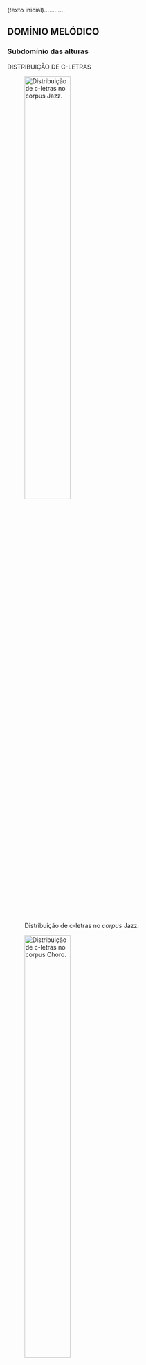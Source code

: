 (texto inicial)............

## DOMÍNIO MELÓDICO

### Subdomínio das alturas

DISTRIBUIÇÃO DE C-LETRAS

![Distribuição de c-letras no *corpus* Jazz.](../figs/grafico-01a.png){width=50% #fig-graf01a}

![Distribuição de c-letras no *corpus* Choro.](../figs/grafico-01b.png){width=50% #fig-graf01b}

![Distribuição de c-letras no *corpus* Samba.](../figs/grafico-01c.png){width=50% #fig-graf01c}

![Distribuição de c-letras no *corpus* Tom Jobim.](../figs/grafico-01d.png){width=50% #fig-graf01d}

![Distribuição de c-letras no *corpus* Ivan Lins.](../figs/grafico-01e.png){width=50% #fig-graf01e}

![Distribuição de c-letras no *corpus* Chico Buarque.](../figs/grafico-01f.png){width=50% #fig-graf01f}

![Distribuição de c-letras no *corpus* Edu Lobo.](../figs/grafico-01g.png){width=50% #fig-graf01g}

![Distribuição de c-letras no *corpus* Caetano Veloso.](../figs/grafico-01h.png){width=50% #fig-graf01h}

![Distribuição de c-letras no *corpus* Djavan.](../figs/grafico-01i.png){width=50% #fig-graf01i}

![Distribuição de c-letras no *corpus* João Bosco.](../figs/grafico-01j.png){width=50% #fig-graf01j}

![Distribuição de c-letras no *corpus* Milton Nascimento.](../figs/grafico-01k.png){width=50% #fig-graf01k}

![Distribuição de c-letras no *corpus* Gilberto Gil.](../figs/grafico-01l.png){width=50% #fig-graf01l}

![Distribuição de c-letras no *corpus* Rita Lee.](../figs/grafico-01m.png){width=50% #fig-graf01m}

![Distribuição de c-letra no conjunto MPB (compositores 1 a 10).](../figs/grafico-01n.png){width=50% #fig-graf01n}

![Comparação das distribuições das c-letras nos *corpora* dos grupo de controle (acima), dos compositores (centro) e do conjunto MPB (abaixo).](../figs/grafico-01.png){width=100% #fig-graf01}

---

DISTRIBUIÇÃO DE CARDINALIDADES DE C/R PALAVRAS

![Distribuição de cardinalidades de c/r palavras no *corpus* Jazz.](../figs/grafico-02a.png){width=50% #fig-graf02a}

![Distribuição de cardinalidades de c/r palavras no *corpus* Choro.](../figs/grafico-02b.png){width=50% #fig-graf02b}

![Distribuição de cardinalidades de c/r palavras no *corpus* Samba.](../figs/grafico-02c.png){width=50% #fig-graf02c}

![Distribuição de cardinalidades de c/r palavras no *corpus* Jobim.](../figs/grafico-02d.png){width=50% #fig-graf02d}

![Distribuição de cardinalidades de c/r palavras no *corpus* Lins.](../figs/grafico-02e.png){width=50% #fig-graf02e}

![Distribuição de cardinalidades de c/r palavras no *corpus* Chico.](../figs/grafico-02f.png){width=50% #fig-graf02f}

![Distribuição de cardinalidades de c/r palavras no *corpus* Edu.](../figs/grafico-02g.png){width=50% #fig-graf02g}

![Distribuição de cardinalidades de c/r palavras no *corpus* Caetano.](../figs/grafico-02h.png){width=50% #fig-graf02h}

![Distribuição de cardinalidades de c/r palavras no *corpus* Djavan.](../figs/grafico-02i.png){width=50% #fig-graf02i}

![Distribuição de cardinalidades de c/r palavras no *corpus* Bosco.](../figs/grafico-02j.png){width=50% #fig-graf02j}

![Distribuição de cardinalidades de c/r palavras no *corpus* Milton.](../figs/grafico-02k.png){width=50% #fig-graf02k}

![Distribuição de cardinalidades de c/r palavras no *corpus* Gil.](../figs/grafico-02l.png){width=50% #fig-graf02l}

![Distribuição de cardinalidades de c/r palavras no *corpus* Rita.](../figs/grafico-02m.png){width=50% #fig-graf02m}

![Distribuição  de cardinalidades de c/r palavras no conjunto MPB (compositores 1 a 10).](../figs/grafico-02n.png){width=50% #fig-graf02n}

![Comparação das distribuições das cardinalidades de c/r palavras nos *corpora* dos grupo de controle (acima), dos compositores (centro) e do conjunto MPB (abaixo).](../figs/grafico-02.png){width=100% #fig-graf02}


### Subdomínio do ritmo

DISTRIBUIÇÃO DE R-LETRAS

![Distribuição de r-letras no *corpus* Jazz.](../figs/grafico-03a.png){width=50% #fig-graf03a}

![Distribuição de r-letras no *corpus* Choro.](../figs/grafico-03b.png){width=50% #fig-graf03b}

![Distribuição de r-letras no *corpus* Samba.](../figs/grafico-03c.png){width=50% #fig-graf03c}

![Distribuição de r-letras no *corpus* Jobim.](../figs/grafico-03d.png){width=50% #fig-graf03d}

![Distribuição de r-letras no *corpus* Lins.](../figs/grafico-03e.png){width=50% #fig-graf03e}

![Distribuição de r-letras no *corpus* Chico.](../figs/grafico-03f.png){width=50% #fig-graf03f}

![Distribuição de r-letras no *corpus* Edu.](../figs/grafico-03g.png){width=50% #fig-graf03g}

![Distribuição de r-letras no *corpus* Caetano.](../figs/grafico-03h.png){width=50% #fig-graf03h}

![Distribuição de r-letras no *corpus* Djavan.](../figs/grafico-03i.png){width=50% #fig-graf03i}

![Distribuição de r-letras no *corpus* Bosco.](../figs/grafico-03j.png){width=50% #fig-graf03j}

![Distribuição de r-letras no *corpus* Milton.](../figs/grafico-03k.png){width=50% #fig-graf03k}

![Distribuição de r-letras no *corpus* Gil.](../figs/grafico-03l.png){width=50% #fig-graf03l}

![Distribuição de r-letras no *corpus* Rita.](../figs/grafico-03m.png){width=50% #fig-graf03m}

![Distribuição de r-letras no conjunto MPB (compositores 1 a 10).](../figs/grafico-03n.png){width=50% #fig-graf03n}

![Comparação das distribuições de r-letras nos *corpora* dos grupo de controle (acima), dos compositores (centro) e do conjunto MPB (abaixo).](../figs/grafico-03.png){width=100% #fig-graf03}

PERFIL MÉTRICO

![Perfil métrico do *corpus* Jazz.](../figs/grafico-04a.png){width=50% #fig-graf04a}

![Perfil métrico do *corpus* Choro.](../figs/grafico-04b.png){width=50% #fig-graf04b}

![Perfil métrico do *corpus* Samba.](../figs/grafico-04c.png){width=50% #fig-graf04c}

![Perfil métrico do *corpus* Jobim.](../figs/grafico-04d.png){width=50% #fig-graf04d}

![Perfil métrico do *corpus* Lins.](../figs/grafico-04e.png){width=50% #fig-graf04e}

![Perfil métrico do *corpus* Chico.](../figs/grafico-04f.png){width=50% #fig-graf04f}

![Perfil métrico do *corpus* Edu.](../figs/grafico-04g.png){width=50% #fig-graf04g}

![Perfil métrico do *corpus* Caetano.](../figs/grafico-04h.png){width=50% #fig-graf04h}

![Perfil métrico do *corpus* Djavan.](../figs/grafico-04i.png){width=50% #fig-graf04i}

![Perfil métrico do *corpus* Bosco.](../figs/grafico-04j.png){width=50% #fig-graf04j}

![Perfil métrico do *corpus* Milton.](../figs/grafico-04k.png){width=50% #fig-graf04k}

![Perfil métrico do *corpus* Gil.](../figs/grafico-04l.png){width=50% #fig-graf04l}

![Perfil métrico do *corpus* Rita.](../figs/grafico-04m.png){width=50% #fig-graf04m}

![Perfil métrico do conjunto MPB (compositores 1 a 10).](../figs/grafico-04n.png){width=50% #fig-graf04n}

![Comparação dos perfis métricos dos *corpora* dos grupo de controle (acima), dos compositores (centro) e do conjunto MPB (abaixo).](../figs/grafico-04.png){width=100% #fig-graf04}


### Subdomínio das notas-funções

TEIAS GLOBAIS DE NOTAS-FUNÇÕES

![Teia global de notas-funções (valores médios) do *corpus* Jazz.](../figs/grafico-05a.png){width=50% #fig-graf05a}

![Teia global de notas-funções (valores médios) do *corpus* Choro.](../figs/grafico-05b.png){width=50% #fig-graf05b}

![Teia global de notas-funções (valores médios) do *corpus* Samba.](../figs/grafico-05c.png){width=50% #fig-graf05c}

![Teia global de notas-funções (valores médios) do *corpus* Jobim.](../figs/grafico-05d.png){width=50% #fig-graf05d}

![Teia global de notas-funções (valores médios) do *corpus* Lins.](../figs/grafico-05e.png){width=50% #fig-graf05e}

![Teia global de notas-funções (valores médios) do *corpus* Chico.](../figs/grafico-05f.png){width=50% #fig-graf05f}

![Teia global de notas-funções (valores médios) do *corpus* Edu.](../figs/grafico-05g.png){width=50% #fig-graf05g}

![Teia global de notas-funções (valores médios) do *corpus* Caetano.](../figs/grafico-05h.png){width=50% #fig-graf05h}

![Teia global de notas-funções (valores médios) do *corpus* Djavan.](../figs/grafico-05i.png){width=50% #fig-graf05i}

![Teia global de notas-funções (valores médios) do *corpus* Bosco.](../figs/grafico-05j.png){width=50% #fig-graf05j}

![Teia global de notas-funções (valores médios) do *corpus* Milton.](../figs/grafico-05k.png){width=50% #fig-graf05k}

![Teia global de notas-funções (valores médios) do *corpus* Gil.](../figs/grafico-05l.png){width=50% #fig-graf05l}

![Teia global de notas-funções (valores médios) do *corpus* Rita.](../figs/grafico-05m.png){width=50% #fig-graf05m}

![Teia global de notas-funções (valores médios) do conjunto MPB (compositores 1 a 10).](../figs/grafico-05n.png){width=50% #fig-graf05n}

![Comparação das teias globais de notas-funções (valores médios) dos *corpora* dos grupo de controle (acima), dos compositores (centro) e do conjunto MPB (abaixo).](../figs/grafico-05.png){width=100% #fig-graf05}

------------

## DOMÍNIO HARMÔNICO

DISTRIBUIÇÃO DE TONALIDADES

![Distribuição de tonalidades principais no *corpus* Jazz.](../figs/grafico-06a.png){width=50% #fig-graf06a}

![Distribuição de tonalidades principais no *corpus* Choro.](../figs/grafico-06b.png){width=50% #fig-graf06b}

![Distribuição de tonalidades principais no *corpus* Samba.](../figs/grafico-06c.png){width=50% #fig-graf06c}

![Distribuição de tonalidades principais no *corpus* Jobim.](../figs/grafico-06d.png){width=50% #fig-graf06d}

![Distribuição de tonalidades principais no *corpus* Lins.](../figs/grafico-06e.png){width=50% #fig-graf06e}

![Distribuição de tonalidades principais no *corpus* Chico.](../figs/grafico-06f.png){width=50% #fig-graf06f}

![Distribuição de tonalidades principais no *corpus* Edu.](../figs/grafico-06g.png){width=50% #fig-graf06g}

![Distribuição de tonalidades principais no *corpus* Caetano.](../figs/grafico-06h.png){width=50% #fig-graf06h}

![Distribuição de tonalidades principais no *corpus* Djavan.](../figs/grafico-06i.png){width=50% #fig-graf06i}

![Distribuição de tonalidades principais no *corpus* Bosco.](../figs/grafico-06j.png){width=50% #fig-graf06j}

![Distribuição de tonalidades principais no *corpus* Milton.](../figs/grafico-06k.png){width=50% #fig-graf06k}

![Distribuição de tonalidades principais no *corpus* Gil.](../figs/grafico-06l.png){width=50% #fig-graf06l}

![Distribuição de tonalidades principais no *corpus* Rita.](../figs/grafico-06m.png){width=50% #fig-graf06m}

![Distribuição de tonalidades principais no conjunto MPB (compositores 1 a 10).](../figs/grafico-06n.png){width=50% #fig-graf06n}

![Comparação das distribuições de tonalidades principais nos *corpora* dos grupo de controle (acima), dos compositores (centro) e do conjunto MPB (abaixo).](../figs/grafico-06.png){width=100% #fig-graf06}


DISTRIBUIÇÃO DE RELAÇÕES BINÁRIAS TONAIS

![Distribuição de RBTs no *corpus* Jazz.](../figs/grafico-07a.png){width=50% #fig-graf07a}

![Distribuição de RBTs no *corpus* Choro.](../figs/grafico-07b.png){width=50% #fig-graf07b}

![Distribuição de RBTs no *corpus* Samba.](../figs/grafico-07c.png){width=50% #fig-graf07c}

![Distribuição de RBTs no *corpus* Jobim.](../figs/grafico-07d.png){width=50% #fig-graf07d}

![Distribuição de RBTs no *corpus* Lins.](../figs/grafico-07e.png){width=50% #fig-graf07e}

![Distribuição de RBTs no *corpus* Chico.](../figs/grafico-07f.png){width=50% #fig-graf07f}

![Distribuição de RBTs no *corpus* Edu.](../figs/grafico-07g.png){width=50% #fig-graf07g}

![Distribuição de RBTs no *corpus* Caetano.](../figs/grafico-07h.png){width=50% #fig-graf07h}

![Distribuição de RBTs no *corpus* Djavan.](../figs/grafico-07i.png){width=50% #fig-graf07i}

![Distribuição de RBTs no *corpus* Bosco.](../figs/grafico-07j.png){width=50% #fig-graf07j}

![Distribuição de RBTs no *corpus* Milton.](../figs/grafico-07k.png){width=50% #fig-graf07k}

![Distribuição de RBTs no *corpus* Gil.](../figs/grafico-07l.png){width=50% #fig-graf07l}

![Distribuição de RBTs no *corpus* Rita.](../figs/grafico-07m.png){width=50% #fig-graf07m}

![Distribuição de RBTs no conjunto MPB (compositores 1 a 10).](../figs/grafico-07n.png){width=50% #fig-graf07n}

![Comparação das distribuições de RBTs nos *corpora* dos grupo de controle (acima), dos compositores (centro) e do conjunto MPB (abaixo).](../figs/grafico-07.png){width=100% #fig-graf07}

DISTRIBUIÇÃO DE ACORDES ESPECÍFICOS

![Distribuição de acordes específicos (considerando os 40 mais recorrentes) no *corpus* Jazz.](../figs/grafico-08a.png){width=50% #fig-graf08a}

![Distribuição de acordes específicos (considerando os 40 mais recorrentes) no *corpus* Choro.](../figs/grafico-08b.png){width=50% #fig-graf08b}

![Distribuição de acordes específicos (considerando os 40 mais recorrentes) no *corpus* Samba.](../figs/grafico-08c.png){width=50% #fig-graf08c}

![Distribuição de acordes específicos (considerando os 40 mais recorrentes) no *corpus* Jobim.](../figs/grafico-08d.png){width=50% #fig-graf08d}

![Distribuição de acordes específicos (considerando os 40 mais recorrentes) no *corpus* Lins.](../figs/grafico-08e.png){width=50% #fig-graf08e}

![Distribuição de acordes específicos (considerando os 40 mais recorrentes) no *corpus* Chico.](../figs/grafico-08f.png){width=50% #fig-graf08f}

![Distribuição de acordes específicos (considerando os 40 mais recorrentes) no *corpus* Edu.](../figs/grafico-08g.png){width=50% #fig-graf08g}

![Distribuição de acordes específicos (considerando os 40 mais recorrentes) no *corpus* Caetano.](../figs/grafico-08h.png){width=50% #fig-graf08h}

![Distribuição de acordes específicos (considerando os 40 mais recorrentes) no *corpus* Djavan.](../figs/grafico-08i.png){width=50% #fig-graf08i}

![Distribuição de acordes específicos (considerando os 40 mais recorrentes) no *corpus* Bosco.](../figs/grafico-08j.png){width=50% #fig-graf08j}

![Distribuição de acordes específicos (considerando os 40 mais recorrentes) no *corpus* Milton.](../figs/grafico-08k.png){width=50% #fig-graf08k}

![Distribuição de acordes específicos (considerando os 40 mais recorrentes) no *corpus* Gil.](../figs/grafico-08l.png){width=50% #fig-graf08l}

![Distribuição de acordes específicos (considerando os 40 mais recorrentes) no *corpus* Rita.](../figs/grafico-08m.png){width=50% #fig-graf08m}

![Distribuição de acordes específicos (considerando os 40 mais recorrentes) no conjunto MPB (compositores 1 a 10).](../figs/grafico-08n.png){width=50% #fig-graf08n}

![Comparação das distribuições de acordes específicos (considerando os 40 mais recorrentes) nos *corpora* dos grupo de controle (acima), dos compositores (centro) e do conjunto MPB (abaixo).](../figs/grafico-08.png){width=100% #fig-graf08}


DISTRIBUIÇÃO DE TIPOS ACORDAIS

![Distribuição de TAs (considerando os 40 mais recorrentes) no *corpus* Jazz.](../figs/grafico-09a.png){width=50% #fig-graf09a}

![Distribuição de TAs (considerando os 40 mais recorrentes) no *corpus* Choro.](../figs/grafico-09b.png){width=50% #fig-graf09b}

![Distribuição de TAs (considerando os 40 mais recorrentes) no *corpus* Samba.](../figs/grafico-09c.png){width=50% #fig-graf09c}

![Distribuição de TAs (considerando os 40 mais recorrentes) no *corpus* Jobim.](../figs/grafico-09d.png){width=50% #fig-graf09d}

![Distribuição de TAs (considerando os 40 mais recorrentes) no *corpus* Lins.](../figs/grafico-09e.png){width=50% #fig-graf09e}

![Distribuição de TAs (considerando os 40 mais recorrentes) no *corpus* Chico.](../figs/grafico-09f.png){width=50% #fig-graf09f}

![Distribuição de TAs (considerando os 40 mais recorrentes) no *corpus* Edu.](../figs/grafico-09g.png){width=50% #fig-graf09g}

![Distribuição de TAs (considerando os 40 mais recorrentes) no *corpus* Caetano.](../figs/grafico-09h.png){width=50% #fig-graf09h}

![Distribuição de TAs (considerando os 40 mais recorrentes) no *corpus* Djavan.](../figs/grafico-09i.png){width=50% #fig-graf09i}

![Distribuição de TAs (considerando os 40 mais recorrentes) no *corpus* Bosco.](../figs/grafico-09j.png){width=50% #fig-graf09j}

![Distribuição de TAs (considerando os 40 mais recorrentes) no *corpus* Milton.](../figs/grafico-09k.png){width=50% #fig-graf09k}

![Distribuição de TAs (considerando os 40 mais recorrentes) no *corpus* Gil.](../figs/grafico-09l.png){width=50% #fig-graf09l}

![Distribuição de TAs (considerando os 40 mais recorrentes) no *corpus* Rita.](../figs/grafico-09m.png){width=50% #fig-graf09m}

![Distribuição de TAs (considerando os 40 mais recorrentes) no conjunto MPB (compositores 1 a 10).](../figs/grafico-09n.png){width=50% #fig-graf09n}

![Comparação das distribuições de TAs (considerando os 40 mais recorrentes) nos *corpora* dos grupo de controle (acima), dos compositores (centro) e do conjunto MPB (abaixo).](../figs/grafico-09.png){width=100% #fig-graf09}

DISTRIBUIÇÃO DAS CATEGORIAS FUNCIONAIS

![Distribuição de categorias funcionais (considerando os 40 mais recorrentes) no *corpus* Jazz.](../figs/grafico-10a.png){width=50% #fig-graf10a}

![Distribuição de categorias funcionais (considerando os 40 mais recorrentes) no *corpus* Choro.](../figs/grafico-10b.png){width=50% #fig-graf10b}

![Distribuição de categorias funcionais (considerando os 40 mais recorrentes) no *corpus* Samba.](../figs/grafico-10c.png){width=50% #fig-graf10c}

![Distribuição de categorias funcionais (considerando os 40 mais recorrentes) no *corpus* Jobim.](../figs/grafico-10d.png){width=50% #fig-graf10d}

![Distribuição de categorias funcionais (considerando os 40 mais recorrentes) no *corpus* Lins.](../figs/grafico-10e.png){width=50% #fig-graf10e}

![Distribuição de categorias funcionais (considerando os 40 mais recorrentes) no *corpus* Chico.](../figs/grafico-10f.png){width=50% #fig-graf10f}

![Distribuição de categorias funcionais (considerando os 40 mais recorrentes) no *corpus* Edu.](../figs/grafico-10g.png){width=50% #fig-graf10g}

![Distribuição de categorias funcionais (considerando os 40 mais recorrentes) no *corpus* Caetano.](../figs/grafico-10h.png){width=50% #fig-graf10h}

![Distribuição de categorias funcionais (considerando os 40 mais recorrentes) no *corpus* Djavan.](../figs/grafico-10i.png){width=50% #fig-graf10i}

![Distribuição de categorias funcionais (considerando os 40 mais recorrentes) no *corpus* Bosco.](../figs/grafico-10j.png){width=50% #fig-graf10j}

![Distribuição de categorias funcionais (considerando os 40 mais recorrentes) no *corpus* Milton.](../figs/grafico-10k.png){width=50% #fig-graf10k}

![Distribuição de categorias funcionais (considerando os 40 mais recorrentes) no *corpus* Gil.](../figs/grafico-10l.png){width=50% #fig-graf10l}

![Distribuição de categorias funcionais (considerando os 40 mais recorrentes) no *corpus* Rita.](../figs/grafico-10m.png){width=50% #fig-graf10m}

![Distribuição de categorias funcionais (considerando os 40 mais recorrentes) no conjunto MPB (compositores 1 a 10).](../figs/grafico-10n.png){width=50% #fig-graf10n}

![Comparação das distribuições de categorias funcionais (considerando os 40 mais recorrentes) nos *corpora* dos grupo de controle (acima), dos compositores (centro) e do conjunto MPB (abaixo).](../figs/grafico-10.png){width=100% #fig-graf10}
